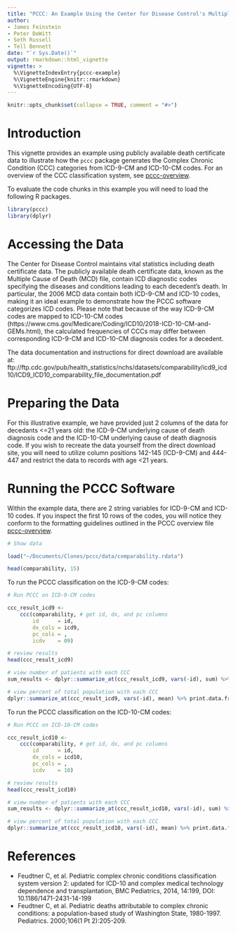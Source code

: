 ```yaml
---
title: "PCCC: An Example Using the Center for Disease Control's Multiple Cause of Death Dataset"
author: 
- James Feinstein
- Peter DeWitt
- Seth Russell
- Tell Bennett
date: "`r Sys.Date()`"
output: rmarkdown::html_vignette
vignette: >
  %\VignetteIndexEntry{pccc-example}
  %\VignetteEngine{knitr::rmarkdown}
  %\VignetteEncoding{UTF-8}
---
```


```r
knitr::opts_chunk$set(collapse = TRUE, comment = "#>")
```

# Introduction
This vignette provides an example using publicly available death certificate data to illustrate how the `pccc` package generates the Complex Chronic Condition (CCC) categories from ICD-9-CM and ICD-10-CM codes. For an overview of the CCC classification system, see [pccc-overview](pccc-overview.html).

To evaluate the code chunks in this example you will need to load the
following R packages.

```r
library(pccc)
library(dplyr)
```

# Accessing the Data

The Center for Disease Control maintains vital statistics including death certificate data. The publicly available death certificate data, known as the Multiple Cause of Death (MCD) file, contain ICD diagnostic codes specifying the diseases and conditions leading to each decedent's death. In particular, the 2006 MCD data contain both ICD-9-CM and ICD-10 codes, making it an ideal example to demonstrate how the PCCC software categorizes ICD codes. Please note that because of the way ICD-9-CM codes are mapped to ICD-10-CM codes (https://www.cms.gov/Medicare/Coding/ICD10/2018-ICD-10-CM-and-GEMs.html), the calculated frequencies of CCCs may differ between corresponding ICD-9-CM and ICD-10-CM diagnosis codes for a decedent.

The data documentation and instructions for direct download are available at: ftp://ftp.cdc.gov/pub/health_statistics/nchs/datasets/comparability/icd9_icd10/ICD9_ICD10_comparability_file_documentation.pdf

# Preparing the Data
  
For this illustrative example, we have provided just 2 columns of the data for decedants <=21 years old: the ICD-9-CM underlying cause of death diagnosis code and the ICD-10-CM underlying cause of death diagnosis code. If you wish to recreate the data yourself from the direct download site, you will need to utilize column positions 142-145 (ICD-9-CM) and 444-447 and restrict the data to records with age <21 years.

# Running the PCCC Software

Within the example data, there are 2 string variables for ICD-9-CM and ICD-10 codes. If you inspect the first 10 rows of the codes, you will notice they conform to the formatting guidelines outlined in the PCCC overview file [pccc-overview](pccc-overview.html).

```r
# Show data

load("~/Documents/Clones/pccc/data/comparability.rdata")

head(comparability, 15)

```

To run the PCCC classification on the ICD-9-CM codes:

```r
# Run PCCC on ICD-9-CM codes

ccc_result_icd9 <-
    ccc(comparability, # get id, dx, and pc columns
        id      = id,
        dx_cols = icd9,
        pc_cols = ,
        icdv    = 09)

# review results
head(ccc_result_icd9)

# view number of patients with each CCC
sum_results <- dplyr::summarize_at(ccc_result_icd9, vars(-id), sum) %>% print.data.frame

# view percent of total population with each CCC
dplyr::summarize_at(ccc_result_icd9, vars(-id), mean) %>% print.data.frame


```

To run the PCCC classification on the ICD-10-CM codes:

```r
# Run PCCC on ICD-10-CM codes

ccc_result_icd10 <-
    ccc(comparability, # get id, dx, and pc columns
        id      = id,
        dx_cols = icd10,
        pc_cols = ,
        icdv    = 10)

# review results
head(ccc_result_icd10)

# view number of patients with each CCC
sum_results <- dplyr::summarize_at(ccc_result_icd10, vars(-id), sum) %>% print.data.frame

# view percent of total population with each CCC
dplyr::summarize_at(ccc_result_icd10, vars(-id), mean) %>% print.data.frame


```

# References

* Feudtner C, et al. Pediatric complex chronic conditions classification system version 2: updated for ICD-10 and complex medical technology dependence and transplantation, BMC Pediatrics, 2014, 14:199, DOI: 10.1186/1471-2431-14-199
* Feudtner C, et al. Pediatric deaths attributable to complex chronic conditions: a population-based study of Washington State, 1980-1997. Pediatrics. 2000;106(1 Pt 2):205-209.

